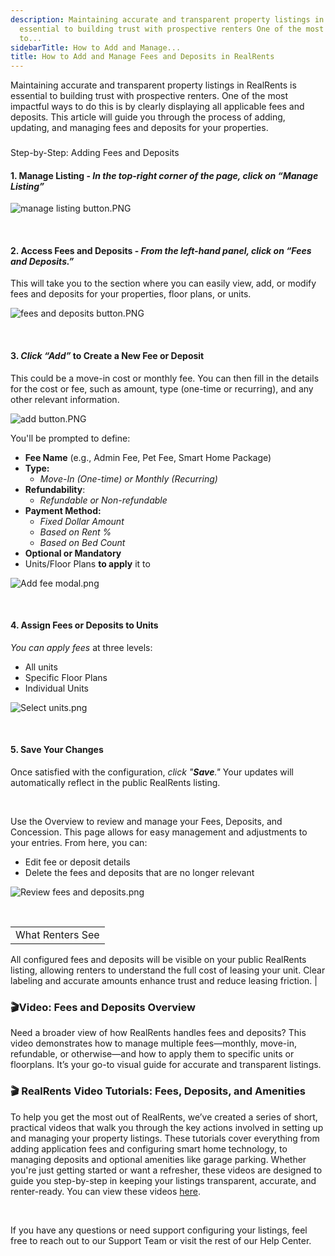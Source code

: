 ```yaml
---
description: Maintaining accurate and transparent property listings in RealRents is
  essential to building trust with prospective renters One of the most impactful ways
  to...
sidebarTitle: How to Add and Manage...
title: How to Add and Manage Fees and Deposits in RealRents
---
```


Maintaining accurate and transparent property listings in RealRents is essential to building trust with prospective renters. One of the most impactful ways to do this is by clearly displaying all applicable fees and deposits. This article will guide you through the process of adding, updating, and managing fees and deposits for your properties. 


### 
Step-by-Step: Adding Fees and Deposits


#### 1. **Manage Listing** - *In the top-right corner of the page, click on “**Manage Listing**”*


<Frame>
  <img src="/images/radix/c092f9c05bb62c324644676b50621ffca3cba7f9.png" alt="manage listing button.PNG" />
</Frame>


 


#### 2. **Access Fees and Deposits** - *From the left-hand panel, click on **“Fees and Deposits.”***


This will take you to the section where you can easily view, add, or modify fees and deposits for your properties, floor plans, or units.


<Frame>
  <img src="/images/radix/c4a3fd45382b3e92b7ec4a4e1153df7271dc5495.png" alt="fees and deposits button.PNG" />
</Frame>


 


#### 3. *Click **“Add”*** to **Create a New Fee or Deposit**


This could be a move-in cost or monthly fee. You can then fill in the details for the cost or fee, such as amount, type (one-time or recurring), and any other relevant information.


<Frame>
  <img src="/images/radix/59ab21e0d0aadb6c24835d24e3dbe7a589cad04c.png" alt="add button.PNG" />
</Frame>


You'll be prompted to define:


* **Fee Name** (e.g., Admin Fee, Pet Fee, Smart Home Package)
* **Type:**
	+ *Move-In (One-time) or Monthly (Recurring)*
* **Refundability**:
	+ *Refundable or Non-refundable*
* **Payment Method:**
	+ *Fixed Dollar Amount*
	+ *Based on Rent %*
	+ *Based on Bed Count*
* **Optional or Mandatory**
* Units/Floor Plans **to apply** it to


<Frame>
  <img src="/images/radix/ba607cbe1b9d3f09ab293e730b885a9404bad434.png" alt="Add fee modal.png" />
</Frame>


 


#### 4. **Assign Fees or Deposits to Units**


*You can apply fees* at three levels:


* All units
* Specific Floor Plans
* Individual Units


<Frame>
  <img src="/images/radix/ee57204bd8a8d311f3d9c9eff84fa0f0f7542891.png" alt="Select units.png" />
</Frame>


 


#### 5. **Save Your Changes**


Once satisfied with the configuration, *click "**Save**."* Your updates will automatically reflect in the public RealRents listing.


 


Use the Overview to review and manage your Fees, Deposits, and Concession. This page allows for easy management and adjustments to your entries. From here, you can: 


* Edit fee or deposit details
* Delete the fees and deposits that are no longer relevant


<Frame>
  <img src="/images/radix/520c22a022552c5fe673af4a711571bf65d23361.png" alt="Review fees and deposits.png" />
</Frame>


 




|  |
| --- |
| What Renters See
All configured fees and deposits will be visible on your public RealRents listing, allowing renters to understand the full cost of leasing your unit. Clear labeling and accurate amounts enhance trust and reduce leasing friction.
 |


### 



### 🎬Video: Fees and Deposits Overview



Need a broader view of how RealRents handles fees and deposits? This video demonstrates how to manage multiple fees—monthly, move-in, refundable, or otherwise—and how to apply them to specific units or floorplans. It’s your go-to visual guide for accurate and transparent listings.




  
  



### 🎬 RealRents Video Tutorials: Fees, Deposits, and Amenities


To help you get the most out of RealRents, we’ve created a series of short, practical videos that walk you through the key actions involved in setting up and managing your property listings. These tutorials cover everything from adding application fees and configuring smart home technology, to managing deposits and optional amenities like garage parking. Whether you're just getting started or want a refresher, these videos are designed to guide you step-by-step in keeping your listings transparent, accurate, and renter-ready. You can view these videos [here](kb://article/zendesk:radix:35702718961037). 


 



If you have any questions or need support configuring your listings, feel free to reach out to our Support Team or visit the rest of our Help Center.